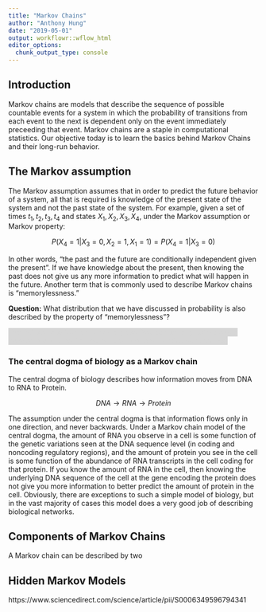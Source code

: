 ```yaml
---
title: "Markov Chains"
author: "Anthony Hung"
date: "2019-05-01"
output: workflowr::wflow_html
editor_options:
  chunk_output_type: console
---
```


<style>
hide {
  background-color: #d6d6d6;
  color: #d6d6d6;
}
hide:hover {
  background-color: white;
  color: black;
}
</style>

## Introduction

Markov chains are models that describe the sequence of possible countable events for a system in which the probability of transitions from each event to the next is dependent only on the event immediately preceeding that event. Markov chains are a staple in computational statistics. Our objective today is to learn the basics behind Markov Chains and their long-run behavior.

## The Markov assumption

The Markov assumption assumes that in order to predict the future behavior of a system, all that is required is knowledge of the present state of the system and not the past state of the system. For example, given a set of times $t_1, t_2, t_3, t_4$ and states $X_1, X_2, X_3, X_4$, under the Markov assumption or Markov property: 

$$P(X_4=1|X_3=0, X_2=1, X_1=1) = P(X_4=1|X_3=0)$$

In other words, "the past and the future are conditionally independent given the present”. 
If we have knowledge about the present, then knowing the past does not give us any more information to predict what will happen in the future. Another term that is commonly used to describe Markov chains is "memorylessness."

__Question:__ What distribution that we have discussed in probability is also described by the property of "memorylessness"?

<hide> The Poisson distribution is memoryless. You can set any point along a Poisson process as time 0 and have it be another Poisson process. </hide>

### The central dogma of biology as a Markov chain

The central dogma of biology describes how information moves from DNA to RNA to Protein.

$$DNA \rightarrow RNA \rightarrow Protein$$

The assumption under the central dogma is that information flows only in one direction, and never backwards. Under a Markov chain model of the central dogma, the amount of RNA you observe in a cell is some function of the genetic variations seen at the DNA sequence level (in coding and noncoding regulatory regions), and the amount of protein you see in the cell is some function of the abundance of RNA transcripts in the cell coding for that protein. If you know the amount of RNA in the cell, then knowing the underlying DNA sequence of the cell at the gene encoding the protein does not give you more information to better predict the amount of protein in the cell. Obviously, there are exceptions to such a simple model of biology, but in the vast majority of cases this model does a very good job of describing biological networks.

## Components of Markov Chains 

A Markov chain can be described by two 










## Hidden Markov Models

https://www.sciencedirect.com/science/article/pii/S0006349596794341

